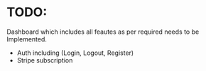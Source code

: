 # TODO:

Dashboard which includes all feautes as per required needs to be Implemented.
- Auth including (Login, Logout, Register)
- Stripe subscription